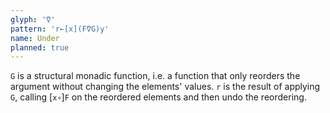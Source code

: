 ```yaml
---
glyph: '⍢'
pattern: 'r←[x](F⍢G)y'
name: Under
planned: true
---
```


`G` is a structural monadic function, i.e. a function that only reorders the argument without changing the elements' values. `r` is the result of applying `G`, calling \[`x∘`\]`F` on the reordered elements and then undo the reordering.